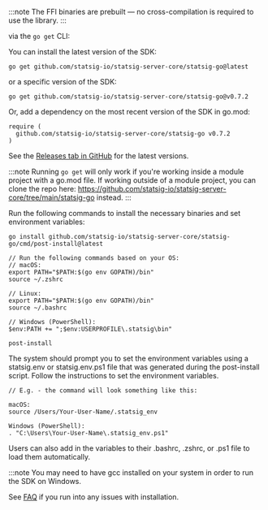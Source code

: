 :::note
The FFI binaries are prebuilt — no cross-compilation is required to use the library.
:::


via the `go get` CLI:

You can install the latest version of the SDK:
```
go get github.com/statsig-io/statsig-server-core/statsig-go@latest
```

or a specific version of the SDK:
```
go get github.com/statsig-io/statsig-server-core/statsig-go@v0.7.2
```

Or, add a dependency on the most recent version of the SDK in go.mod:
```
require (
  github.com/statsig-io/statsig-server-core/statsig-go v0.7.2
)
```

See the [Releases tab in GitHub](https://github.com/statsig-io/statsig-server-core/releases) for the latest versions.

:::note
Running `go get` will only work if you're working inside a module project with a go.mod file. If working outside of a module project, you can clone the repo here: https://github.com/statsig-io/statsig-server-core/tree/main/statsig-go instead.
:::



Run the following commands to install the necessary binaries and set environment variables:

```
go install github.com/statsig-io/statsig-server-core/statsig-go/cmd/post-install@latest

// Run the following commands based on your OS:
// macOS:
export PATH="$PATH:$(go env GOPATH)/bin"
source ~/.zshrc

// Linux:
export PATH="$PATH:$(go env GOPATH)/bin"
source ~/.bashrc

// Windows (PowerShell):
$env:PATH += ";$env:USERPROFILE\.statsig\bin"

post-install
```

The system should prompt you to set the environment variables using a statsig.env or statsig.env.ps1 file that was generated during the post-install script.
Follow the instructions to set the environment variables.

```
// E.g. - the command will look something like this:

macOS: 
source /Users/Your-User-Name/.statsig_env

Windows (PowerShell): 
. "C:\Users\Your-User-Name\.statsig_env.ps1"
```

Users can also add in the variables to their .bashrc, .zshrc, or .ps1 file to load them automatically.

:::note
You may need to have gcc installed on your system in order to run the SDK on Windows. 

See [FAQ](/server-core/go-core#faq) if you run into any issues with installation.







